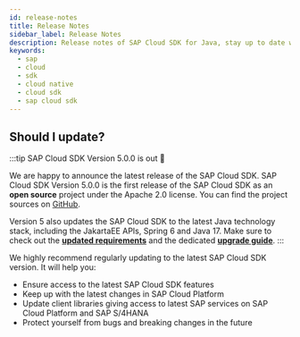 ```yaml
---
id: release-notes
title: Release Notes
sidebar_label: Release Notes
description: Release notes of SAP Cloud SDK for Java, stay up to date with the recent features, fixes, dependency updates and recommendedations.
keywords:
  - sap
  - cloud
  - sdk
  - cloud native
  - cloud sdk
  - sap cloud sdk
---
```



<!-- vale off -->


<div className="logo logo-java"> </div>

<MvnBadge />

## Should I update?

:::tip SAP Cloud SDK Version 5.0.0 is out 🥳

We are happy to announce the latest release of the SAP Cloud SDK.
SAP Cloud SDK Version 5.0.0 is the first release of the SAP Cloud SDK as an **open source** project under the Apache 2.0 license.
You can find the project sources on [GitHub](https://github.com/SAP/cloud-sdk-java).

Version 5 also updates the SAP Cloud SDK to the latest Java technology stack, including the JakartaEE APIs, Spring 6 and Java 17.
Make sure to check out the [**updated requirements**](#important-compatibility-changes-with-version-5) and the dedicated [**upgrade guide**](/docs/java/guides/5.0-upgrade-steps).
:::

We highly recommend regularly updating to the latest SAP Cloud SDK version.
It will help you:

- Ensure access to the latest SAP Cloud SDK features
- Keep up with the latest changes in SAP Cloud Platform
- Update client libraries giving access to latest SAP services on SAP Cloud Platform and SAP S/4HANA
- Protect yourself from bugs and breaking changes in the future

<!-- Copy and fill
# 5.xx.x - January 1, 2023

## Known issues

## Compatibility Notes

## New Functionality

## Improvements

## Fixed Issues
-->

<ReleaseNotes15To29 />

<ReleaseNotes0To14 />
